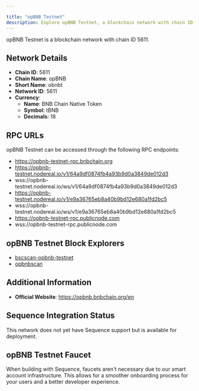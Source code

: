 ```yaml
---

title: "opBNB Testnet"
description: Explore opBNB Testnet, a blockchain network with chain ID 5611. Learn about its native currency, BNB Chain Native Token, and how to interact with the network.
---
```




opBNB Testnet is a blockchain network with chain ID 5611.

## Network Details

- **Chain ID**: 5611
- **Chain Name**: opBNB
- **Short Name**: obnbt
- **Network ID**: 5611
- **Currency**: 
  - **Name**: BNB Chain Native Token
  - **Symbol**: tBNB
  - **Decimals**: 18

## RPC URLs

opBNB Testnet can be accessed through the following RPC endpoints:

- https://opbnb-testnet-rpc.bnbchain.org
- https://opbnb-testnet.nodereal.io/v1/64a9df0874fb4a93b9d0a3849de012d3
- wss://opbnb-testnet.nodereal.io/ws/v1/64a9df0874fb4a93b9d0a3849de012d3
- https://opbnb-testnet.nodereal.io/v1/e9a36765eb8a40b9bd12e680a1fd2bc5
- wss://opbnb-testnet.nodereal.io/ws/v1/e9a36765eb8a40b9bd12e680a1fd2bc5
- https://opbnb-testnet-rpc.publicnode.com
- wss://opbnb-testnet-rpc.publicnode.com

## opBNB Testnet Block Explorers

- [bscscan-opbnb-testnet](https://opbnb-testnet.bscscan.com)
- [opbnbscan](https://opbnbscan.com)

## Additional Information

- **Official Website**: https://opbnb.bnbchain.org/en

## Sequence Integration Status

This network does not yet have Sequence support but is available for deployment.

## opBNB Testnet Faucet

When building with Sequence, faucets aren't necessary due to our smart account infrastructure. This allows for a smoother onboarding process for your users and a better developer experience.
